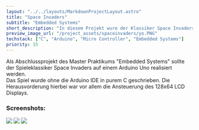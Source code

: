 ```yaml
---
layout: "../../layouts/MarkdownProjectLayout.astro"
title: "Space Invaders"
subtitle: "Embedded Systems"
short_description: "In diesem Projekt wure der Klassiker Space Invaders auf einem Arduino Uno in C implementiert."
preview_image_url: "/project_assets/spaceinvaders/yo.PNG"
techstack: ["C", "Arduino", "Micro Controller", "Embedded Systems"]
priority: 15
---
```


Als Abschlussprojekt des Master Praktikums "Embedded Systems" sollte der Spieleklassiker Space Invaders auf einem Arduino Uno realisiert werden. <br/>
Das Spiel wurde ohne die Arduino IDE in purem C geschrieben. Die Herausvorderung hierbei war vor allem die Ansteuerung des 128x64 LCD Displays. 

### Screenshots:
<div class="mx-auto">
 <Image src = "/project_assets/spaceinvaders/pp.jpg"/>
 <Image src = "/project_assets/spaceinvaders/aufbau.PNG"/>
 <Image src = "/project_assets/spaceinvaders/spacegameplay.gif"/>


</div>
